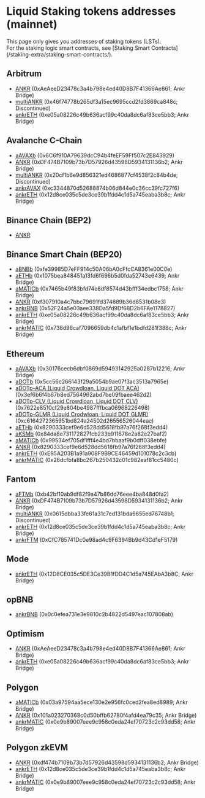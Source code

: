 
# Liquid Staking tokens addresses (mainnet)

<Callout type="tip">
    This page only gives you addresses of staking tokens (LSTs).<br/>
    For the staking logic smart contracts, see [Staking Smart Contracts](/staking-extra/staking-smart-contracts/).
</Callout>

## Arbitrum
* [ANKR](https://arbiscan.io/address/0xAeAeeD23478c3a4b798e4ed40D8B7F41366Ae861#balances) (0xAeAeeD23478c3a4b798e4ed40D8B7F41366Ae861; Ankr Bridge)
* [multiANKR](https://arbiscan.io/address/0x46f74778b265df3a15ec9695ccd2fd3869ca848c#balances) (0x46f74778b265df3a15ec9695ccd2fd3869ca848c; Discontinued)
* [ankrETH](https://arbiscan.io/token/0xe05a08226c49b636acf99c40da8dc6af83ce5bb3#balances) (0xe05a08226c49b636acf99c40da8dc6af83ce5bb3; Ankr Bridge)

## Avalanche C-Chain
* [aAVAXb](https://snowtrace.io/token/0x6C6f910A79639dcC94b4feEF59Ff507c2E843929#balances) (0x6C6f910A79639dcC94b4feEF59Ff507c2E843929)
* [ANKR](https://snowtrace.io/token/0xDF474B7109b73b7D57926d43598D5934131136b2#balances) (0xDF474B7109b73b7D57926d43598D5934131136b2; Ankr Bridge)
* [multiANKR](https://snowtrace.io/token/0x20cf1b6e9d856321ed4686877cf4538f2c84b4de#balances) (0x20cf1b6e9d856321ed4686877cf4538f2c84b4de; Discontinued)
* [ankrAVAX](https://snowtrace.io/address/0xc3344870d52688874b06d844e0c36cc39fc727f6#balances) (0xc3344870d52688874b06d844e0c36cc39fc727f6)
* [ankrETH](https://snowtrace.io/token/0x12d8ce035c5de3ce39b1fdd4c1d5a745eaba3b8c#balances) (0x12d8ce035c5de3ce39b1fdd4c1d5a745eaba3b8c; Ankr Bridge)

## Binance Chain (BEP2)
* [ANKR](https://explorer.binance.org/asset/Ankr-E97)

## Binance Smart Chain (BEP20)
* [aBNBb](https://bscscan.com/address/0xfe39985D7eFF914c50A06bA0cFfcCA8361e00C0e#balances) (0xfe39985D7eFF914c50A06bA0cFfcCA8361e00C0e)
* [aETHb](https://bscscan.com/token/0x1075bea848451a13fd6f696b5d0fda52743e6439#balances) (0x1075bea848451a13fd6f696b5d0fda52743e6439; Ankr Bridge)
* [aMATICb](https://bscscan.com/token/0x7465b49f83bfd74e8df8574d43bfff34edbc1758#balances) (0x7465b49f83bfd74e8df8574d43bfff34edbc1758; Ankr Bridge)
* [ANKR](https://bscscan.com/token/0xf307910a4c7bbc79691fd374889b36d8531b08e3#balances) (0xf307910a4c7bbc79691fd374889b36d8531b08e3)
* [ankrBNB](https://bscscan.com/address/0x52F24a5e03aee338Da5fd9Df68D2b6FAe1178827#balances) (0x52F24a5e03aee338Da5fd9Df68D2b6FAe1178827)
* [ankrETH](https://bscscan.com/token/0xe05a08226c49b636acf99c40da8dc6af83ce5bb3#balances) (0xe05a08226c49b636acf99c40da8dc6af83ce5bb3; Ankr Bridge)
* [ankrMATIC](https://bscscan.com/token/0x738d96caf7096659db4c1afbf1e1bdfd281f388c#balances) (0x738d96caf7096659db4c1afbf1e1bdfd281f388c; Ankr Bridge)

## Ethereum
* [aAVAXb](https://etherscan.io/token/0x30176cecb6dbf0869d59493142925a0287b12216#balances) (0x30176cecb6dbf0869d59493142925a0287b12216; Ankr Bridge)
* [aDOTb](https://etherscan.io/token/0x5cc56c266143f29a5054b9ae07f3ac3513a7965e#balances) (0x5cc56c266143f29a5054b9ae07f3ac3513a7965e)
* [aDOTp-ACA (Liquid Crowdloan, Liquid DOT ACA)](https://etherscan.io/address/0x3ef6b6f4b67b8ed7564962abd7be09fbaee462d2#balances) (0x3ef6b6f4b67b8ed7564962abd7be09fbaee462d2)
* [aDOTp-CLV (Liquid Crowdloan, Liquid DOT CLV)](https://etherscan.io/address/0x7622e8510cf29e804be4987fffbca06968226498#balances) (0x7622e8510cf29e804be4987fffbca06968226498)
* [aDOTp-GLMR (Liquid Crodwloan, Liquid DOT GLMR)](https://etherscan.io/token/0xc6164272365951bd824a24502d26556526044eac#balances) (0xc6164272365951bd824a24502d26556526044eac)
* [aETHb](https://etherscan.io/token/0xd01ef7c0a5d8c432fc2d1a85c66cf2327362e5c6#balances) (0x8290333cef9e6d528dd5618fb97a76f268f3edd4)
* [aKSMb](https://etherscan.io/token/0x84da8e731172827fcb233b911678e2a82e27baf2#balances) (0x84da8e731172827fcb233b911678e2a82e27baf2)
* [aMATICb](https://etherscan.io/token/0x99534ef705df1fff4e4bd7bbaaf9b0dff038ebfe#balances) (0x99534ef705df1fff4e4bd7bbaaf9b0dff038ebfe)
* [ANKR](https://etherscan.io/token/0x8290333cef9e6d528dd5618fb97a76f268f3edd4#balances) (0x8290333cef9e6d528dd5618fb97a76f268f3edd4)
* [ankrETH](https://etherscan.io/token/0xE95A203B1a91a908F9B9CE46459d101078c2c3cb#balances) (0xE95A203B1a91a908F9B9CE46459d101078c2c3cb)
* [ankrMATIC](https://etherscan.io/token/0x26dcfbfa8bc267b250432c01c982eaf81cc5480c#balances) (0x26dcfbfa8bc267b250432c01c982eaf81cc5480c)

## Fantom
* [aFTMb](https://ftmscan.com/token/0xb42bf10ab9df82f9a47b86dd76eee4ba848d0fa2#balances) (0xb42bf10ab9df82f9a47b86dd76eee4ba848d0fa2)
* [ANKR](https://ftmscan.com/token/0xDF474B7109b73b7D57926d43598D5934131136b2#balances) (0xDF474B7109b73b7D57926d43598D5934131136b2; Ankr Bridge)
* [multiANKR](https://ftmscan.com/token/0x0615dbba33fe61a31c7ed131bda6655ed76748b1#balances) (0x0615dbba33fe61a31c7ed131bda6655ed76748b1; Discontinued)
* [ankrETH](https://ftmscan.com/token/0x12d8ce035c5de3ce39b1fdd4c1d5a745eaba3b8c#balances) (0x12d8ce035c5de3ce39b1fdd4c1d5a745eaba3b8c; Ankr Bridge)
* [ankrFTM](https://ftmscan.com/token/0xCfC785741Dc0e98ad4c9F6394Bb9d43Cd1eF5179#balances) (0xCfC785741Dc0e98ad4c9F6394Bb9d43Cd1eF5179)

## Mode
* [ankrETH](https://modescan.io/token/0x12D8CE035c5DE3Ce39B1fDD4C1d5a745EAbA3b8C) (0x12D8CE035c5DE3Ce39B1fDD4C1d5a745EAbA3b8C; Ankr Bridge)

## opBNB
* [ankrBNB](https://opbnbscan.com/token/0x0c0efea731e3e9810c2b4822d5497eac107808ab) (0x0c0efea731e3e9810c2b4822d5497eac107808ab)

## Optimism
* [ANKR](https://optimistic.etherscan.io/address/0xAeAeeD23478c3a4b798e4ed40D8B7F41366Ae861#balances) (0xAeAeeD23478c3a4b798e4ed40D8B7F41366Ae861; Ankr Bridge)
* [ankrETH](https://optimistic.etherscan.io/address/0xe05a08226c49b636acf99c40da8dc6af83ce5bb3#balances) (0xe05a08226c49b636acf99c40da8dc6af83ce5bb3; Ankr Bridge)

## Polygon
* [aMATICb](https://polygonscan.com/token/0x03a97594aa5ece130e2e956fc0ced2fea8ed8989#balances) (0x03a97594aa5ece130e2e956fc0ced2fea8ed8989; Ankr Bridge)
* [ANKR](https://polygonscan.com/token/0x101a023270368c0d50bffb62780f4afd4ea79c35#balances) (0x101a023270368c0d50bffb62780f4afd4ea79c35; Ankr Bridge)
* [ankrMATIC](https://polygonscan.com/token/0x0e9b89007eee9c958c0eda24ef70723c2c93dd58#balances) (0x0e9b89007eee9c958c0eda24ef70723c2c93dd58; Ankr Bridge)

## Polygon zkEVM
* [ANKR](https://zkevm.polygonscan.com/token/0xdf474b7109b73b7d57926d43598d5934131136b2) (0xdf474b7109b73b7d57926d43598d5934131136b2; Ankr Bridge)
* [ankrETH](https://zkevm.polygonscan.com/token/0x12d8ce035c5de3ce39b1fdd4c1d5a745eaba3b8c#balances) (0x12d8ce035c5de3ce39b1fdd4c1d5a745eaba3b8c; Ankr Bridge)
* [ankrMATIC](https://zkevm.polygonscan.com/token/0x0e9b89007eee9c958c0eda24ef70723c2c93dd58#balances) (0x0e9b89007eee9c958c0eda24ef70723c2c93dd58; Ankr Bridge)




